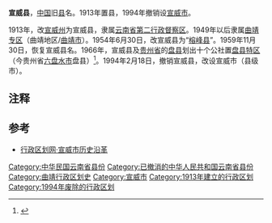 {{otheruses|宣威县 (甘肃古县份)}}
'''宣威县'''，[[中国|中国]]旧[[县|县]]名。1913年置县，1994年撤销设[[宣威市|宣威市]]。

1913年，改[[宣威州|宣威州]]为宣威县，隶属[[云南省第二行政督察区|云南省第二行政督察区]]。1949年以后隶属[[曲靖专区|曲靖专区]]（曲靖地区/[[曲靖市|曲靖市]]）。1954年6月30日，改宣威县为“[[榕峰县|榕峰县]]”。1959年11月30日，恢复宣威县名。1966年，宣威县及[[贵州省|贵州省]]的[[盘县|盘县]]划出十个公社置[[盘县特区|盘县特区]]（今贵州省[[六盘水市|六盘水市]]盘县）<ref>{{Cite web|url=http://www.chiyou.name/page/whyz/dmtx/lps.htm|title=贵州地名来源探析 六盘水市|accessdate=2013-12-18|author=|date=|work=|publisher=黔途网|language=Zh-hans|archive-date=2012-11-05|archive-url=https://web.archive.org/web/20121105042411/http://chiyou.name/page/whyz/dmtx/lps.htm|dead-url=yes}}</ref>。1994年2月18日，撤销宣威县，改设宣威市（县级市）。

== 注释 ==
 
<references/>

==参考==
* [http://www.xzqh.org/html/yn/1002.html 行政区划网·宣威市历史沿革]{{dead link|date=2017年12月 |bot=InternetArchiveBot |fix-attempted=yes }}

{{中華民國雲南省行政區劃}}
{{云南行政区划小作品}}
{{DEFAULTSORT:X}}
[[Category:中华民国云南省县份|Category:中华民国云南省县份]]
[[Category:已撤消的中华人民共和国云南省县份|Category:已撤消的中华人民共和国云南省县份]]
[[Category:曲靖行政区划史|Category:曲靖行政区划史]]
[[Category:宣威市|Category:宣威市]]
[[Category:1913年建立的行政区划|Category:1913年建立的行政区划]]
[[Category:1994年废除的行政区划|Category:1994年废除的行政区划]]